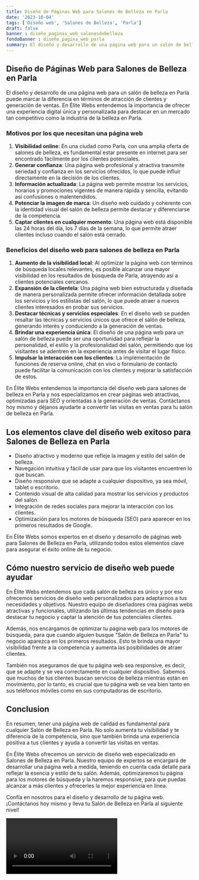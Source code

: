 ```yaml
---
title: Diseño de Páginas Web para Salones de Belleza en Parla
date: '2023-10-04'
tags: ['Diseño web', 'Salones de Belleza', 'Parla']
draft: false
banner : diseño_paginas_web_salonesdebelleza
fondoBanner : diseño_pagina_web_parla
summary: El diseño y desarrollo de una página web para un salón de belleza en Parla puede marcar la diferencia en términos de atracción de clientes y generación de ventas. En Élite Webs entendemos la importancia de ofrecer una experiencia digital única y personalizada para destacar en un mercado tan competitivo como la industria de la belleza en Parla.
---
```


## Diseño de Páginas Web para Salones de Belleza en Parla

El diseño y desarrollo de una página web para un salón de belleza en Parla puede marcar la diferencia en términos de atracción de clientes y generación de ventas. En Élite Webs entendemos la importancia de ofrecer una experiencia digital única y personalizada para destacar en un mercado tan competitivo como la industria de la belleza en Parla.

### Motivos por los que necesitan una página web

1. **Visibilidad online**: En una ciudad como Parla, con una amplia oferta de salones de belleza, es fundamental estar presente en internet para ser encontrado fácilmente por los clientes potenciales.
2. **Generar confianza**: Una página web profesional y atractiva transmite seriedad y confianza en los servicios ofrecidos, lo que puede influir directamente en la decisión de los clientes.
3. **Información actualizada**: La página web permite mostrar los servicios, horarios y promociones vigentes de manera rápida y sencilla, evitando así confusiones o malentendidos.
4. **Potenciar la imagen de marca**: Un diseño web cuidado y coherente con la identidad visual del salón de belleza permite destacar y diferenciarse de la competencia.
5. **Captar clientes en cualquier momento**: Una página web está disponible las 24 horas del día, los 7 días de la semana, lo que permite atraer clientes incluso cuando el salón está cerrado.

### Beneficios del diseño web para salones de belleza en Parla

1. **Aumento de la visibilidad local**: Al optimizar la página web con términos de búsqueda locales relevantes, es posible alcanzar una mayor visibilidad en los resultados de búsqueda de Parla, atrayendo así a clientes potenciales cercanos.
2. **Expansión de la clientela**: Una página web bien estructurada y diseñada de manera personalizada permite ofrecer información detallada sobre los servicios y los estilistas del salón, lo que puede atraer a nuevos clientes interesados en probar sus servicios.
3. **Destacar técnicas y servicios especiales**: En el diseño web se pueden resaltar las técnicas y servicios únicos que ofrece el salón de belleza, generando interés y conduciendo a la generación de ventas.
4. **Brindar una experiencia única**: El diseño de una página web para un salón de belleza puede ser una oportunidad para reflejar la personalidad, el estilo y la profesionalidad del salón, permitiendo que los visitantes se adentren en la experiencia antes de visitar el lugar físico.
5. **Impulsar la interacción con los clientes**: La implementación de funciones de reserva online, chat en vivo o formulario de contacto puede facilitar la comunicación con los clientes y mejorar la satisfacción de estos.

En Élite Webs entendemos la importancia del diseño web para salones de belleza en Parla y nos especializamos en crear páginas web atractivas, optimizadas para SEO y orientadas a la generación de ventas. Contáctanos hoy mismo y déjanos ayudarte a convertir las visitas en ventas para tu salón de belleza en Parla.

<GifSeo />

<Cta />

## Los elementos clave del diseño web exitoso para Salones de Belleza en Parla

- Diseño atractivo y moderno que refleje la imagen y estilo del salón de belleza.
- Navegación intuitiva y fácil de usar para que los visitantes encuentren lo que buscan.
- Diseño responsive que se adapte a cualquier dispositivo, ya sea móvil, tablet o escritorio.
- Contenido visual de alta calidad para mostrar los servicios y productos del salón.
- Integración de redes sociales para mejorar la interacción con los clientes.
- Optimización para los motores de búsqueda (SEO) para aparecer en los primeros resultados de Google.

En Élite Webs somos expertos en el diseño y desarrollo de páginas web para Salones de Belleza en Parla, utilizando todos estos elementos clave para asegurar el éxito online de tu negocio.

## Cómo nuestro servicio de diseño web puede ayudar

En Élite Webs entendemos que cada salón de belleza es único y por eso ofrecemos servicios de diseño web personalizados para adaptarnos a tus necesidades y objetivos. Nuestro equipo de diseñadores crea páginas webs atractivas y funcionales, utilizando las últimas tendencias en diseño para destacar tu negocio y captar la atención de tus potenciales clientes.

Además, nos encargamos de optimizar tu página web para los motores de búsqueda, para que cuando alguien busque "Salón de Belleza en Parla" tu negocio aparezca en los primeros resultados. Esto te brinda una mayor visibilidad frente a la competencia y aumenta las posibilidades de atraer clientes.

También nos aseguramos de que tu página web sea responsive, es decir, que se adapte y se vea correctamente en cualquier dispositivo. Sabemos que muchos de tus clientes buscan servicios de belleza mientras están en movimiento, por lo tanto, es crucial que tu página web se vea bien tanto en sus teléfonos móviles como en sus computadoras de escritorio.

## Conclusion

En resumen, tener una página web de calidad es fundamental para cualquier Salón de Belleza en Parla. No solo aumenta tu visibilidad y te diferencia de la competencia, sino que también brinda una experiencia positiva a tus clientes y ayuda a convertir las visitas en ventas.

En Élite Webs ofrecemos un servicio de diseño web especializado en Salones de Belleza en Parla. Nuestro equipo de expertos se encargará de desarrollar una página web a medida, teniendo en cuenta cada detalle para reflejar la esencia y estilo de tu salón. Además, optimizaremos tu página para los motores de búsqueda y la haremos responsive, para que puedas alcanzar a más clientes y ofrecerles la mejor experiencia en línea.

Confía en nosotros para el diseño y desarrollo de tu página web. ¡Contáctanos hoy mismo y lleva tu Salón de Belleza en Parla al siguiente nivel!

<Video />

<CtaBot job='Salones de Belleza' city='Parla'/>

<Gmaps query='Parla+españa+maps' />